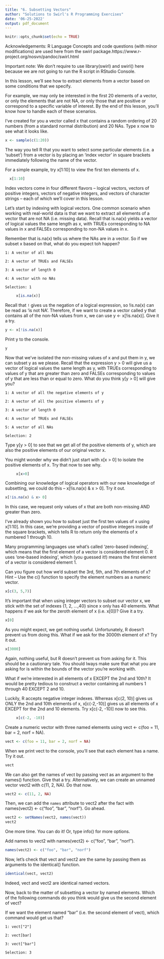 ```yaml
---
title: "6. Subsetting Vectors"
author: "Solutions to Swirl's R Programming Exercises"
date: '06-25-2022'
output: pdf_document
---
```


```r
knitr::opts_chunk$set(echo = TRUE)
```

Acknowledgements: R Language Concepts and code questions (with minor modifications) are used here from the swirl package.https://www.r-project.org/nosvn/pandoc/swirl.html

Important note: We don't require to use library(swirl) and swirl() here because we are not going to run the R
script in RStudio Console.
    
In this lesson, we'll see how to extract elements from a vector based on some conditions that we specify.
                                                                                                                   
For example, we may only be interested in the first 20 elements of a vector, or only the elements 
that are not NA, or only those that are positive or correspond to a specific variable of interest. 
By the end of this lesson, you'll know how to handle each of these scenarios.
                                                                                                                
I've created for you a vector called x that contains a random ordering of 20 numbers (from a standard normal
distribution) and 20 NAs. Type x now to see what it looks like.
```r
x <- sample(c(1:20))
```                                                                                                          
The way you tell R that you want to select some particular elements (i.e. a 'subset') from a vector
is by placing an 'index vector' in square brackets immediately following the name of the vector.
                                                                                                          
For a simple example, try x[1:10] to view the first ten elements of x.
```r
  x[1:10]
```                                                                                                     
Index vectors come in four different flavors -- logical vectors, vectors of positive integers, 
vectors of negative integers, and vectors of character strings -- each of which we'll cover in this lesson.
                                                                                                    
Let's start by indexing with logical vectors. One common scenario when working with real-world
data is that we want to extract all elements of a vector that are not NA (i.e. missing data). 
Recall that is.na(x) yields a vector of logical values the same length as x, with TRUEs
corresponding to NA values in x and FALSEs corresponding to non-NA values in x.
                                                               
Remember that is.na(x) tells us where the NAs are in a vector.
So if we subset x based on that, what do you expect toh happen?

    1: A vector of all NAs

    2: A vector of TRUEs and FALSEs

    3: A vector of length 0

    4: A vector with no NAs

    Selection: 1

```r
     x[is.na(x)]
```                                                                                             
Recall that `!` gives us the negation of a logical expression, so !is.na(x) can be read as 'is not NA'. 
Therefore, if we want to create a vector called y that contains all of the non-NA values from x, we can use 
y <- x[!is.na(x)]. Give it a  try.
    
```r
y <- x[!is.na(x)]
```
                                                                                            
Print y to the console.
```r
y
```
Now that we've isolated the non-missing values of x and put them in y, we can subset y as we please.
Recall that the expression y > 0 will give us a vector of logical values the same length as y, with TRUEs                corresponding to values of y that are greater than zero and FALSEs corresponding to values of y that 
are less than or equal to zero.  What do you think y[y > 0] will give you?

    1: A vector of all the negative elements of y
    
    2: A vector of all the positive elements of y
    
    3: A vector of length 0
    
    4: A vector of TRUEs and FALSEs
    
    5: A vector of all NAs

    Selection: 2

Type y[y > 0] to see that we get all of the positive elements of y, which are also the positive elements of our          original vector x.

You might wonder why we didn't just start with x[x > 0] to isolate the positive elements of x.
Try that now to see why.
    
```r
     x[x>0]
```                                                                              
Combining our knowledge of logical operators with our new knowledge of subsetting, 
we could do this -- x[!is.na(x) & x > 0]. Try it out.
    
```r
x[!is.na(x) & x> 0]
```
In this case, we request only values of x that are both non-missing AND greater than zero.

I've already shown you how to subset just the first ten values of x using x[1:10]. 
In this case, we're providing a vector of positive integers inside of the square brackets, 
which tells R to return only the elements of x numbered 1 through 10.

Many programming languages use what's called 'zero-based indexing', which means that the first element
of a vector is considered element 0. R uses 'one-based indexing', which (you guessed it!) means
the first element of a vector is considered element 1.

Can you figure out how we'd subset the 3rd, 5th, and 7th elements of x?
Hint -- Use the c() function to specify the element numbers as a numeric vector.
    
```r
x[c(3, 5,7)]
```
It's important that when using integer vectors to subset our vector x, 
we stick with the set of indexes {1, 2, ...,40} since x only has 40 elements.
What happens if we ask for the zeroth element of x (i.e. x[0])? Give it a try.
    
```r
x[0]
```
As you might expect, we get nothing useful. Unfortunately, R doesn't prevent us from doing this. 
What if we ask for the 3000th element of x? Try it out.
    
```r
x[3000]
```
Again, nothing useful, but R doesn't prevent us from asking for it. This should be a cautionary tale. 
You should lways  make sure that what you are asking for is within the bounds of the vector you're working with.

What if we're interested in all elements of x EXCEPT the 2nd and 10th? It would be pretty tedious to construct a         vector containing all numbers 1 through 40 EXCEPT 2 and 10.

Luckily, R accepts negative integer indexes. Whereas x[c(2, 10)] gives us ONLY the 2nd and 10th elements of x,           x[c(-2,-10)] gives us all elements of x EXCEPT for the 2nd and 10 elements.  Try x[c(-2, -10)] now to see this.
    
```r
     x[c(-2, -10)]
```
Create a numeric vector with three named elements using vect <- c(foo = 11, bar = 2, norf = NA).
```r
vect <- c(foo = 11, bar = 2, norf = NA)
```
When we print vect to the console, you'll see that each element has a name. Try it out.
```r
vect
```
We can also get the names of vect by passing vect as an argument to the names() function. Give that a try.
Alternatively, we can create an unnamed vector vect2 with c(11, 2, NA). Do that now.
```r
vect2 <- c(11, 2, NA)
```
Then, we can add the `names` attribute to vect2 after the fact with 
names(vect2) <- c("foo", "bar", "norf"). Go ahead.

```r
vect2 <- setNames(vect2, names(vect))
vect2
``` 
One more time. You can do it! Or, type info() for more options.

Add names to vect2 with names(vect2) <- c("foo", "bar", "norf").
```r
names(vect2) <- c("foo", "bar", "norf")
```
Now, let's check that vect and vect2 are the same by passing them as arguments to the identical() function.
```r
identical(vect, vect2)
```
Indeed, vect and vect2 are identical named vectors.

Now, back to the matter of subsetting a vector by named elements. Which of the following commands 
do you think would give us the second element of vect?

If we want the element named "bar" (i.e. the second element of vect), which command would get us that?

    1: vect["2"]

    2: vect[bar]

    3: vect["bar"]

    Selection: 3
